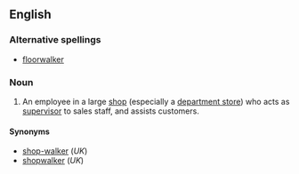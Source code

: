 ==English==
===Alternative spellings===
*[[floorwalker]]

===Noun===
{{en-noun}}

# {{US}} An employee in a large [[shop]] (especially a [[department store]]) who acts as [[supervisor]] to sales staff, and assists customers.

====Synonyms====
* [[shop-walker]] (''UK'')
* [[shopwalker]] (''UK'')